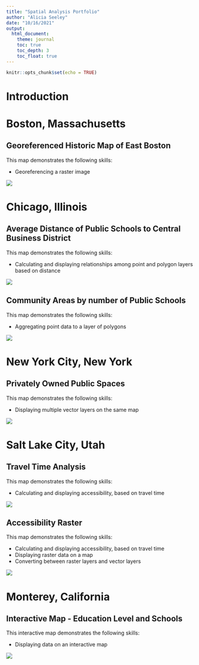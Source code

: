 ```yaml
---
title: "Spatial Analysis Portfolio"
author: "Alicia Seeley"
date: "10/16/2021"
output:
  html_document:
    theme: journal
    toc: true
    toc_depth: 3
    toc_float: true
---
```




```r
knitr::opts_chunk$set(echo = TRUE)
```

# Introduction

# Boston, Massachusetts

## Georeferenced Historic Map of East Boston
This map demonstrates the following skills: 

* Georeferencing a raster image

[![](thumbnails/Historic_EB.png)](fullsize/Historic_EB.pdf){target="_blank"}

# Chicago, Illinois

## Average Distance of Public Schools to Central Business District
This map demonstrates the following skills:

* Calculating and displaying relationships among point and polygon layers based on distance

[![](thumbnails/Chic_av_dist.png)](fullsize/Chic_av_dist.pdf){target="_blank"}

## Community Areas by number of Public Schools
This map demonstrates the following skills:

* Aggregating point data to a layer of polygons

[![](thumbnails/Chic_pt2poly.png)](fullsize/Chic_pt2poly.pdf){target="_blank"}

# New York City, New York

## Privately Owned Public Spaces
This map demonstrates the following skills:

* Displaying multiple vector layers on the same map

[![](thumbnails/NY_pops.png)](fullsize/NY_pops.pdf){target="_blank"}

# Salt Lake City, Utah

## Travel Time Analysis
This map demonstrates the following skills:

* Calculating and displaying accessibility, based on travel time

[![](thumbnails/SLC_tt.png)](fullsize/SLC_tt.pdf){target="_blank"}

## Accessibility Raster
This map demonstrates the following skills:

* Calculating and displaying accessibility, based on travel time
* Displaying raster data on a map
* Converting between raster layers and vector layers

[![](thumbnails/SLC_Accessibility.png)](fullsize/SLC_Accessibility.pdf){target="_blank"}

# Monterey, California

## Interactive Map - Education Level and Schools
This interactive map demonstrates the following skills: 

* Displaying data on an interactive map

[![](thumbnails/Monterey_edu.png)](fullsize/Monterey.html){target="_blank"}